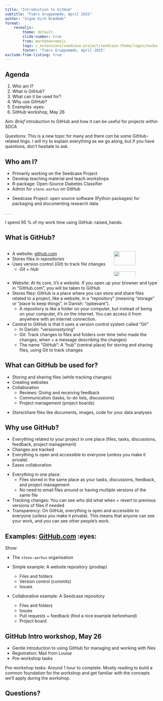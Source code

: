 ```yaml
---
title: "Introduction to GitHub"
subtitle: "Tværs Gruppemøde, April 2025"
author: "Signe Kirk Brødbæk"
format:
    revealjs:
        theme: default
        slide-number: true
        from: markdown+emoji
        logo: /_extensions/seedcase-project/seedcase-theme/logos/navbar-logo-seedcase-project.svg
        footer: "Tværs Gruppemøde, April 2025"
exclude-from-listing: true
---
```


## Agenda

1.  Who am I?
2.  What is GitHub?
3.  What can it be used for?
4.  Why use GitHub?
5.  Examples :eyes:
6.  GitHub workshop, May 26

::: notes
Aim: *Brief* introduction to GitHub and how it can be useful for
projects within SDCA

Questions: This is a new topic for many and there *can* be some
GitHub-related lingo. I will try to explain everything as we go along,
but if you have questions, don't hesitate to ask.
:::

## Who am I?

-   Primarily working on the Seedcase Project
-   Develop teaching material and teach workshops
-   R-package: Open-Source Diabetes Classifier
-   Admin for `steno-aarhus` on GitHub

::: notes
-   Seedcase Project: open source software (Python packages) for
    packaging and documenting research data
:::

. . .

I spend 95 % of my work time using GitHub :raised_hands:

## What is GitHub?

::::: columns
::: {.column width="70%"}
-   A website: [github.com](https://github.com)
-   Stores files in *repositories*
-   Uses version control (*Git*) to track file changes
    -   *Git* + *Hub*
:::

::: {.column width="30%"}
![](/posts/github-intro-tvaers-2025/logo-github.svg){width="70%"}
![](/posts/github-intro-tvaers-2025/logo-text-github.svg){width="70%"}
:::
:::::

::: notes
-   Website: At its core, it's a website. If you open up your browser
    and type in "GitHub.com", you will be taken to GitHub
-   Stores files: GitHub is a place where you can store and share files
    related to a project, like a website, in a "repository" (meaning "storage" or "place to keep things", in Danish: "opbevare").
    - A repository is like a folder on your computer, but instead of being on your
    computer, it's on the internet. You can access it from anywhere with
    an internet connection.
-   Central to GitHub is that it uses a version control system called
    "Git"
    -   In Danish: "versionsstyring"
    -   Git: Track changes to files and folders over time (who made the
        changes, when + a message describing the changes)
    -   The name "GitHub": A "hub" (central place) for storing and
        sharing files, using Git to track changes
:::

## What can GitHub be used for?

-   Storing and sharing files (while tracking changes)
-   Creating websites
-   Collaboration
    -   Reviews: Giving and receiving feedback
    -   Communication (tasks, to-do lists, discussions)
    -   Project management (project boards)

::: notes
-   Store/share files like documents, images, code for your data
    analyses
:::

## Why use GitHub?

-   Everything related to your project in one place (files, tasks,
    discussions, feedback, project management)
-   Changes are tracked
-   Everything is open and accessible to everyone (unless you make it private)
-   Eases collaboration

::: notes
-   Everything in one place:
    -   Files stored in the same place as your tasks, discussions,
        feedback, and project management
    -   No need to email files around or having multiple versions of the same  file
-   Tracking changes: You can see who did what when + revert to previous
    versions of files if needed
-   Transparency: On GitHub, everything is open and accessible to
    everyone (unless you make it private). This means that anyone can
    see your work, and you can see other people's work.
:::

## Examples: [GitHub.com](https://github.com) :eyes:

::: notes
Show:

-   The `steno-aarhus` organisation

-   Simple example: A website repository (prodiap)

    -   Files and folders
    -   Version control (commits)
    -   Issues

-   Collaborative example: A Seedcase repository

    -   Files and folders
    -   Issues
    -   Pull requests + feedback (find a nice example beforehand)
    -   Project board
:::

## GitHub Intro workshop, May 26

-   Gentle introduction to using GitHub for managing and working with
    files
-   Registration: Mail from Louise
-   Pre-workshop tasks

::: notes
Pre-workshop tasks: Around 1 hour to complete. Mostly reading to build a
common foundation for the workshop and get familiar with the concepts
we'll apply during the workshop.
:::

## Questions?
